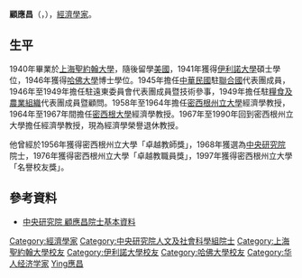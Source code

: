 '''顧應昌'''（{{lang-en|Anthony Y. C. Koo}}，{{bd|1918年|11月22日|2011年|6月6日|catIdx=Gu顧應昌}}），[[經濟學家|經濟學家]]。

== 生平 ==
1940年畢業於[[上海聖約翰大學|上海聖約翰大學]]，隨後留學[[美國|美國]]，1941年獲得[[伊利諾大學|伊利諾大學]]碩士學位，1946年獲得[[哈佛大學|哈佛大學]]博士學位。1945年擔任[[中華民國|中華民國]]駐[[聯合國|聯合國]]代表團成員，1946年至1949年擔任駐遠東委員會代表團成員暨技術參事，1949年擔任駐[[聯合國糧食及農業組織|糧食及農業組織]]代表團成員暨顧問。1958年至1964年擔任[[密西根州立大學|密西根州立大學]]經濟學教授，1964年至1967年間擔任[[密西根大學|密西根大學]]經濟學教授。1967年至1990年回到密西根州立大學擔任經濟學教授，現為經濟學榮譽退休教授。

他曾經於1956年獲得密西根州立大學「卓越教師獎」，1968年獲選為[[中央研究院|中央研究院]]院士，1976年獲得密西根州立大學「卓越教職員獎」，1997年獲得密西根州立大學「名譽校友獎」。

==參考資料==
*[https://db1n.sinica.edu.tw/textdb/ioconas/02.php?func=22&_op=?ID:H005 中央研究院 顧應昌院士基本資料]

{{中央研究院第七届院士}}
{{DEFAULTSORT:Gu顧應昌}}
[[Category:經濟學家|Category:經濟學家]]
[[Category:中央研究院人文及社會科學組院士|Category:中央研究院人文及社會科學組院士]]
[[Category:上海聖約翰大學校友|Category:上海聖約翰大學校友]]
[[Category:伊利諾大學校友|Category:伊利諾大學校友]]
[[Category:哈佛大學校友|Category:哈佛大學校友]]
[[Category:华人经济学家|Category:华人经济学家]]
[[Category:顧姓|Ying應昌]]
